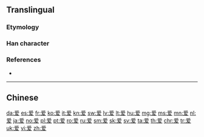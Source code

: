 {{character info/new}}
{{also|愛}}
==Translingual==
{{stroke order|strokes=10}}

===Etymology===
{{Han simp|愛|f=𢖻|t=友}}

===Han character===
{{Han char|rn=87|rad=爪|as=6|sn=10|four=2040|canj=BBKE|ids=⿳爫冖友}}

===References===
* {{Han ref|kx=0689.091|hdz=32033.110|uh=7231|ud=29233}}

----

==Chinese==
{{zh-see|愛}}

[[da:爱]]
[[es:爱]]
[[fr:爱]]
[[ko:爱]]
[[it:爱]]
[[kn:爱]]
[[sw:爱]]
[[lv:爱]]
[[lt:爱]]
[[hu:爱]]
[[mg:爱]]
[[ms:爱]]
[[mn:爱]]
[[nl:爱]]
[[ja:爱]]
[[no:爱]]
[[pl:爱]]
[[pt:爱]]
[[ro:爱]]
[[ru:爱]]
[[sm:爱]]
[[sk:爱]]
[[sv:爱]]
[[ta:爱]]
[[th:爱]]
[[chr:爱]]
[[tr:爱]]
[[uk:爱]]
[[vi:爱]]
[[zh:爱]]
